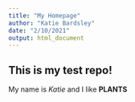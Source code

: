 ```yaml
---
title: "My Homepage"
author: "Katie Bardsley"
date: "2/10/2021"
output: html_document
---
```


## This is my test repo!

My name is *Katie* and I like **PLANTS**